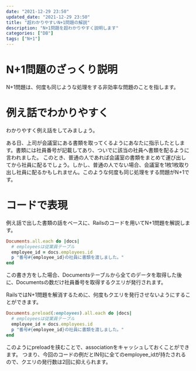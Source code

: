 ```yaml
---
date: "2021-12-29 23:50"
updated_date: "2021-12-29 23:50"
title: "超わかりやすいN+1問題の解説"
description: "N+1問題を超わかりやすく説明します"
categories: ["DB"]
tags: ["N+1"]
---
```


# N+1問題のざっくり説明

N+1問題は、何度も同じような処理をする非効率な問題のことを指します。

# 例え話でわかりやすく

わかりやすく例え話をしてみましょう。

ある日、上司が会議室にある書類を取ってくるようにあなたに指示したとします。書類には社員番号が記載してあり、ついでに該当の社員へ書類を配るように言われました。
このとき、普通の人であれば会議室の書類をまとめて運び出してから社員に配るでしょう。しかし、普通の人でない場合、会議室を1枚1枚取り出し社員に配るかもしれません。このような何度も同じ処理をする問題がN+1です。

# コードで表現

例え話で出した書類の話をベースに、Railsのコードを用いてN+1問題を解説します。

```rb
Documents.all.each do |docs|
  # employeesは従業員テーブル
  employee_id = docs.employees.id
  p "番号#{employee_id}の社員に書類を渡しました。"
end
```

この書き方をした場合、Documentsテーブルから全てのデータを取得した後に、Documentsの数だけ社員番号を取得するクエリが発行されます。

RailsではN+1問題を解消するために、何度もクエリを発行させないようにすることができます。

```rb
Documents.preload(:employees).all.each do |docs|
  # employeesは従業員テーブル
  employee_id = docs.employees.id
  p "番号#{employee_id}の社員に書類を渡しました。"
end
```

このようにpreloadを挟むことで、associationをキャッシュしておくことができます。
つまり、今回のコードの例だとIN句に全てのemployee_idが持たされるので、クエリの発行数は2回に抑えられます。
